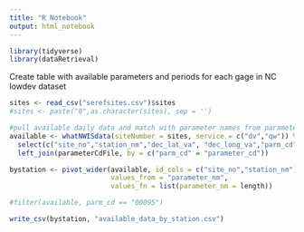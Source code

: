 ```yaml
---
title: "R Notebook"
output: html_notebook
---
```

```r
library(tidyverse)
library(dataRetrieval)
```

Create table with available parameters and periods for each gage in NC lowdev dataset
```r
sites <- read_csv("serefsites.csv")$sites
#sites <- paste("0",as.character(sites), sep = '')

#pull available daily data and match with parameter names from parameterCdFile , service="dv", statCd = "00003"
available <- whatNWISdata(siteNumber = sites, service = c("dv","qw")) %>%
  select(c("site_no","station_nm","dec_lat_va", "dec_long_va","parm_cd","stat_cd","begin_date","end_date")) %>%
  left_join(parameterCdFile, by = c("parm_cd" = "parameter_cd"))

bystation <- pivot_wider(available, id_cols = c("site_no","station_nm"), names_from = "parameter_nm", 
                         values_from = "parameter_nm",
                         values_fn = list(parameter_nm = length))

#filter(available, parm_cd == "00095")

write_csv(bystation, "available_data_by_station.csv")

```
